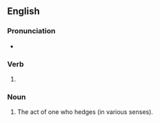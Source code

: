 ==English==

===Pronunciation===
* {{IPA|/ˈhɛdʒɪŋ/|lang=en}}

===Verb===
{{head|en|verb form}}

# {{present participle of|hedge|lang=en|nocat=1}}

===Noun===
{{en-noun}}

# The act of one who hedges (in various senses).